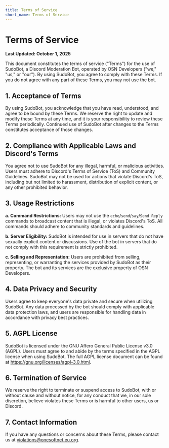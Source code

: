 ```yaml
---
title: Terms of Service
short_name: Terms of Service
---
```


# Terms of Service

**Last Updated: October 1, 2025**

This document constitutes the terms of service ("Terms") for the use of SudoBot, a Discord Moderation Bot, operated by OSN Developers ("we," "us," or "our"). By using SudoBot, you agree to comply with these Terms. If you do not agree with any part of these Terms, you may not use the bot.

## 1. Acceptance of Terms

By using SudoBot, you acknowledge that you have read, understood, and agree to be bound by these Terms. We reserve the right to update and modify these Terms at any time, and it is your responsibility to review these Terms periodically. Continued use of SudoBot after changes to the Terms constitutes acceptance of those changes.

## 2. Compliance with Applicable Laws and Discord's Terms

You agree not to use SudoBot for any illegal, harmful, or malicious activities. Users must adhere to Discord's Terms of Service (ToS) and Community Guidelines. SudoBot may not be used for actions that violate Discord's ToS, including but not limited to harassment, distribution of explicit content, or any other prohibited behavior.

## 3. Usage Restrictions

**a. Command Restrictions:** Users may not use the `echo`/`send`/`say`/`Send Reply` commands to broadcast content that is illegal, or violates Discord's ToS. All commands should adhere to community standards and guidelines.

**b. Server Eligibility:** SudoBot is intended for use in servers that do not have sexually explicit content or discussions. Use of the bot in servers that do not comply with this requirement is strictly prohibited.

**c. Selling and Representation:** Users are prohibited from selling, representing, or warranting the services provided by SudoBot as their property. The bot and its services are the exclusive property of OSN Developers.

## 4. Data Privacy and Security

Users agree to keep everyone's data private and secure when utilizing SudoBot. Any data processed by the bot should comply with applicable data protection laws, and users are responsible for handling data in accordance with privacy best practices.

## 5. AGPL License

SudoBot is licensed under the GNU Affero General Public License v3.0 (AGPL). Users must agree to and abide by the terms specified in the AGPL license when using SudoBot. The full AGPL license document can be found at https://gnu.org/licenses/agpl-3.0.html.

## 6. Termination of Service

We reserve the right to terminate or suspend access to SudoBot, with or without cause and without notice, for any conduct that we, in our sole discretion, believe violates these Terms or is harmful to other users, us or Discord.

## 7. Contact Information

If you have any questions or concerns about these Terms, please contact us at violations@onesoftnet.eu.org.
